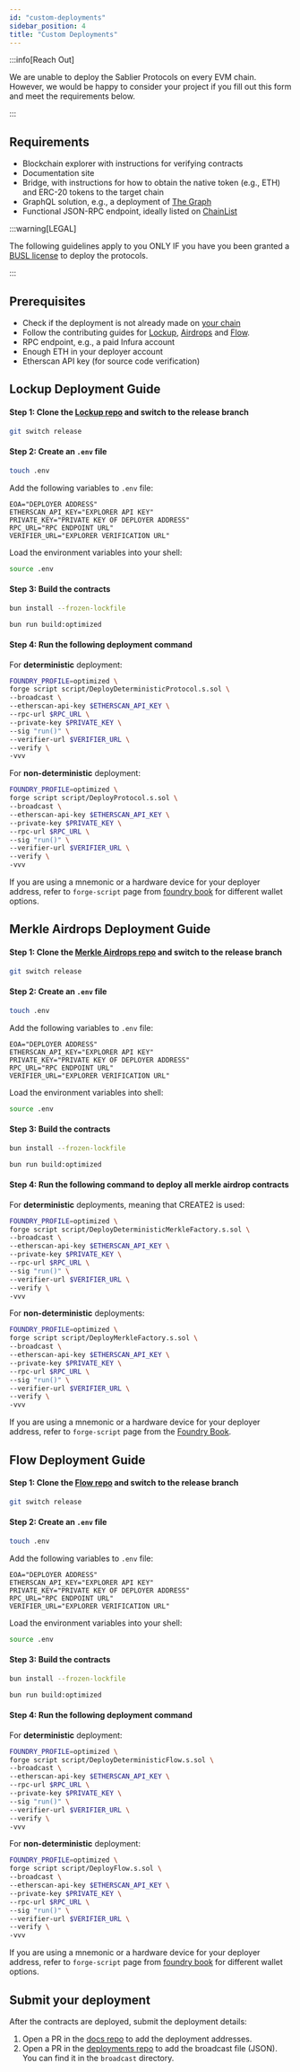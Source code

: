 ```yaml
---
id: "custom-deployments"
sidebar_position: 4
title: "Custom Deployments"
---
```



:::info[Reach Out]

We are unable to deploy the Sablier Protocols on every EVM chain. However, we would be happy to consider your project if
you fill out this <Link href={links.forms.chains}>form</Link> and meet the requirements below.

:::

## Requirements

- Blockchain explorer with instructions for verifying contracts
- Documentation site
- Bridge, with instructions for how to obtain the native token (e.g., ETH) and ERC-20 tokens to the target chain
- GraphQL solution, e.g., a deployment of [The Graph](https://thegraph.com/)
- Functional JSON-RPC endpoint, ideally listed on [ChainList](https://chainlist.org/)

:::warning[LEGAL]

The following guidelines apply to you ONLY IF you have you been granted a
[BUSL license](https://app.ens.domains/license-grants.sablier.eth?tab=records) to deploy the protocols.

:::

## Prerequisites

- Check if the deployment is not already made on [your chain](/guides/lockup/deployments)
- Follow the contributing guides for [Lockup](https://github.com/sablier-labs/lockup/blob/main/CONTRIBUTING.md),
  [Airdrops](https://github.com/sablier-labs/airdrops/blob/main/CONTRIBUTING.md) and
  [Flow](https://github.com/sablier-labs/flow/blob/main/CONTRIBUTING.md).
- RPC endpoint, e.g., a paid Infura account
- Enough ETH in your deployer account
- Etherscan API key (for source code verification)

## Lockup Deployment Guide

#### Step 1: Clone the [Lockup repo](https://github.com/sablier-labs/lockup) and switch to the release branch

```bash
git switch release
```

#### Step 2: Create an `.env` file

```bash
touch .env
```

Add the following variables to `.env` file:

```
EOA="DEPLOYER ADDRESS"
ETHERSCAN_API_KEY="EXPLORER API KEY"
PRIVATE_KEY="PRIVATE KEY OF DEPLOYER ADDRESS"
RPC_URL="RPC ENDPOINT URL"
VERIFIER_URL="EXPLORER VERIFICATION URL"
```

Load the environment variables into your shell:

```bash
source .env
```

#### Step 3: Build the contracts

```bash
bun install --frozen-lockfile
```

```bash
bun run build:optimized
```

#### Step 4: Run the following deployment command

For **deterministic** deployment:

```bash
FOUNDRY_PROFILE=optimized \
forge script script/DeployDeterministicProtocol.s.sol \
--broadcast \
--etherscan-api-key $ETHERSCAN_API_KEY \
--rpc-url $RPC_URL \
--private-key $PRIVATE_KEY \
--sig "run()" \
--verifier-url $VERIFIER_URL \
--verify \
-vvv
```

For **non-deterministic** deployment:

```bash
FOUNDRY_PROFILE=optimized \
forge script script/DeployProtocol.s.sol \
--broadcast \
--etherscan-api-key $ETHERSCAN_API_KEY \
--private-key $PRIVATE_KEY \
--rpc-url $RPC_URL \
--sig "run()" \
--verifier-url $VERIFIER_URL \
--verify \
-vvv
```

If you are using a mnemonic or a hardware device for your deployer address, refer to `forge-script` page from
[foundry book](https://book.getfoundry.sh/reference/forge/forge-script#forge-script) for different wallet options.

## Merkle Airdrops Deployment Guide

#### Step 1: Clone the [Merkle Airdrops repo](https://github.com/sablier-labs/airdrops) and switch to the release branch

```bash
git switch release
```

#### Step 2: Create an `.env` file

```bash
touch .env
```

Add the following variables to `.env` file:

```
EOA="DEPLOYER ADDRESS"
ETHERSCAN_API_KEY="EXPLORER API KEY"
PRIVATE_KEY="PRIVATE KEY OF DEPLOYER ADDRESS"
RPC_URL="RPC ENDPOINT URL"
VERIFIER_URL="EXPLORER VERIFICATION URL"
```

Load the environment variables into shell:

```bash
source .env
```

#### Step 3: Build the contracts

```bash
bun install --frozen-lockfile
```

```bash
bun run build:optimized
```

#### Step 4: Run the following command to deploy all merkle airdrop contracts

For **deterministic** deployments, meaning that CREATE2 is used:

```bash
FOUNDRY_PROFILE=optimized \
forge script script/DeployDeterministicMerkleFactory.s.sol \
--broadcast \
--etherscan-api-key $ETHERSCAN_API_KEY \
--private-key $PRIVATE_KEY \
--rpc-url $RPC_URL \
--sig "run()" \
--verifier-url $VERIFIER_URL \
--verify \
-vvv
```

For **non-deterministic** deployments:

```bash
FOUNDRY_PROFILE=optimized \
forge script script/DeployMerkleFactory.s.sol \
--broadcast \
--etherscan-api-key $ETHERSCAN_API_KEY \
--private-key $PRIVATE_KEY \
--rpc-url $RPC_URL \
--sig "run()" \
--verifier-url $VERIFIER_URL \
--verify \
-vvv
```

If you are using a mnemonic or a hardware device for your deployer address, refer to `forge-script` page from the
[Foundry Book](https://book.getfoundry.sh/reference/forge/forge-script#forge-script).

## Flow Deployment Guide

#### Step 1: Clone the [Flow repo](https://github.com/sablier-labs/flow) and switch to the release branch

```bash
git switch release
```

#### Step 2: Create an `.env` file

```bash
touch .env
```

Add the following variables to `.env` file:

```
EOA="DEPLOYER ADDRESS"
ETHERSCAN_API_KEY="EXPLORER API KEY"
PRIVATE_KEY="PRIVATE KEY OF DEPLOYER ADDRESS"
RPC_URL="RPC ENDPOINT URL"
VERIFIER_URL="EXPLORER VERIFICATION URL"
```

Load the environment variables into your shell:

```bash
source .env
```

#### Step 3: Build the contracts

```bash
bun install --frozen-lockfile
```

```bash
bun run build:optimized
```

#### Step 4: Run the following deployment command

For **deterministic** deployment:

```bash
FOUNDRY_PROFILE=optimized \
forge script script/DeployDeterministicFlow.s.sol \
--broadcast \
--etherscan-api-key $ETHERSCAN_API_KEY \
--rpc-url $RPC_URL \
--private-key $PRIVATE_KEY \
--sig "run()" \
--verifier-url $VERIFIER_URL \
--verify \
-vvv
```

For **non-deterministic** deployment:

```bash
FOUNDRY_PROFILE=optimized \
forge script script/DeployFlow.s.sol \
--broadcast \
--etherscan-api-key $ETHERSCAN_API_KEY \
--private-key $PRIVATE_KEY \
--rpc-url $RPC_URL \
--sig "run()" \
--verifier-url $VERIFIER_URL \
--verify \
-vvv
```

If you are using a mnemonic or a hardware device for your deployer address, refer to `forge-script` page from
[foundry book](https://book.getfoundry.sh/reference/forge/forge-script#forge-script) for different wallet options.

## Submit your deployment

After the contracts are deployed, submit the deployment details:

1. Open a PR in the [docs repo](https://github.com/sablier-labs/docs) to add the deployment addresses.
2. Open a PR in the [deployments repo](https://github.com/sablier-labs/deployments) to add the broadcast file (JSON).
   You can find it in the `broadcast` directory.
